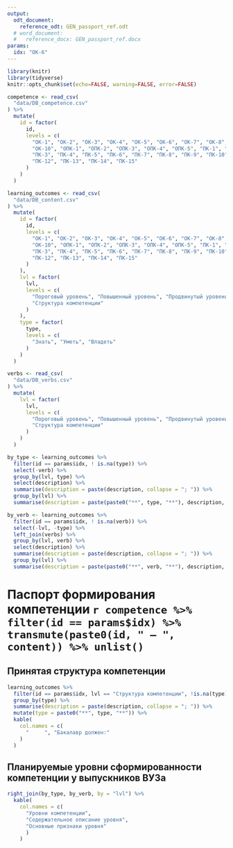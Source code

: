 ```yaml
---
output:
  odt_document:
    reference_odt: GEN_passport_ref.odt
  # word_document:
  #   reference_docx: GEN_passport_ref.docx
params:
  idx: "ОК-6"
---
```


```r
library(knitr)
library(tidyverse)
knitr::opts_chunk$set(echo=FALSE, warning=FALSE, error=FALSE)

competence <- read_csv(
  "data/DB_competence.csv"
) %>% 
  mutate(
    id = factor(
      id,
      levels = c(
        "ОК-1", "ОК-2", "ОК-3", "ОК-4", "ОК-5", "ОК-6", "ОК-7", "ОК-8", "ОК-9",
        "ОК-10", "ОПК-1", "ОПК-2", "ОПК-3", "ОПК-4", "ОПК-5", "ПК-1", "ПК-2",
        "ПК-3", "ПК-4", "ПК-5", "ПК-6", "ПК-7", "ПК-8", "ПК-9", "ПК-10", "ПК-11",
        "ПК-12", "ПК-13", "ПК-14", "ПК-15"
      )
    )
  )

learning_outcomes <- read_csv(
  "data/DB_content.csv"
) %>% 
  mutate(
    id = factor(
      id,
      levels = c(
        "ОК-1", "ОК-2", "ОК-3", "ОК-4", "ОК-5", "ОК-6", "ОК-7", "ОК-8", "ОК-9",
        "ОК-10", "ОПК-1", "ОПК-2", "ОПК-3", "ОПК-4", "ОПК-5", "ПК-1", "ПК-2",
        "ПК-3", "ПК-4", "ПК-5", "ПК-6", "ПК-7", "ПК-8", "ПК-9", "ПК-10", "ПК-11",
        "ПК-12", "ПК-13", "ПК-14", "ПК-15"
      )
    ),
    lvl = factor(
      lvl,
      levels = c(
        "Пороговый уровень", "Повышенный уровень", "Продвинутый уровень",
        "Структура компетенции"
      )
    ),
    type = factor(
      type,
      levels = c(
        "Знать", "Уметь", "Владеть"
      )
    )
  )

verbs <- read_csv(
  "data/DB_verbs.csv"
) %>% 
  mutate(
    lvl = factor(
      lvl,
      levels = c(
        "Пороговый уровень", "Повышенный уровень", "Продвинутый уровень",
        "Структура компетенции"
      )
    )
  )

by_type <- learning_outcomes %>% 
  filter(id == params$idx, ! is.na(type)) %>% 
  select(-verb) %>% 
  group_by(lvl, type) %>% 
  select(description) %>% 
  summarise(description = paste(description, collapse = "; ")) %>% 
  group_by(lvl) %>% 
  summarise(description = paste(paste0("**", type, "**"), description, sep = ": ", collapse = "; "))

by_verb <- learning_outcomes %>% 
  filter(id == params$idx, ! is.na(verb)) %>% 
  select(-lvl, -type) %>% 
  left_join(verbs) %>% 
  group_by(lvl, verb) %>% 
  select(description) %>% 
  summarise(description = paste(description, collapse = "; ")) %>% 
  group_by(lvl) %>% 
  summarise(description = paste(paste0("**", verb, "**"), description, sep = ": ", collapse = "; "))
```

# Паспорт формирования компетенции `r competence %>% filter(id == params$idx) %>% transmute(paste0(id, " — ", content)) %>% unlist()`

## Принятая структура компетенции

```r
learning_outcomes %>% 
  filter(id == params$idx, lvl == "Структура компетенции", !is.na(type)) %>% 
  group_by(type) %>% 
  summarise(description = paste(description, collapse = "; ")) %>% 
  mutate(type = paste0("**", type, "**")) %>% 
  kable(
    col.names = c(
      "     ", "Бакалавр должен:"
    )
  )
```

## Планируемые уровни сформированности компетенции у выпускников ВУЗа

```r
right_join(by_type, by_verb, by = "lvl") %>% 
  kable(
    col.names = c(
      "Уровни компетенции",
      "Содержательное описание уровня", 
      "Основные признаки уровня"
      )
    )
```

